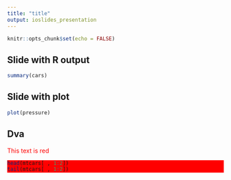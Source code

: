 ```yaml
---
title: "title"
output: ioslides_presentation
---
```


```r
knitr::opts_chunk$set(echo = FALSE)
```

## Slide with R output
```r
summary(cars)
```

## Slide with plot
```r
plot(pressure)
```

## Dva
<div style="color:red;"> This text is red </div>

<div class="columns-2" style="background-color:red;">
```r
head(mtcars[ , 1:2])
tail(mtcars[ , 1:2])
```
</div>


